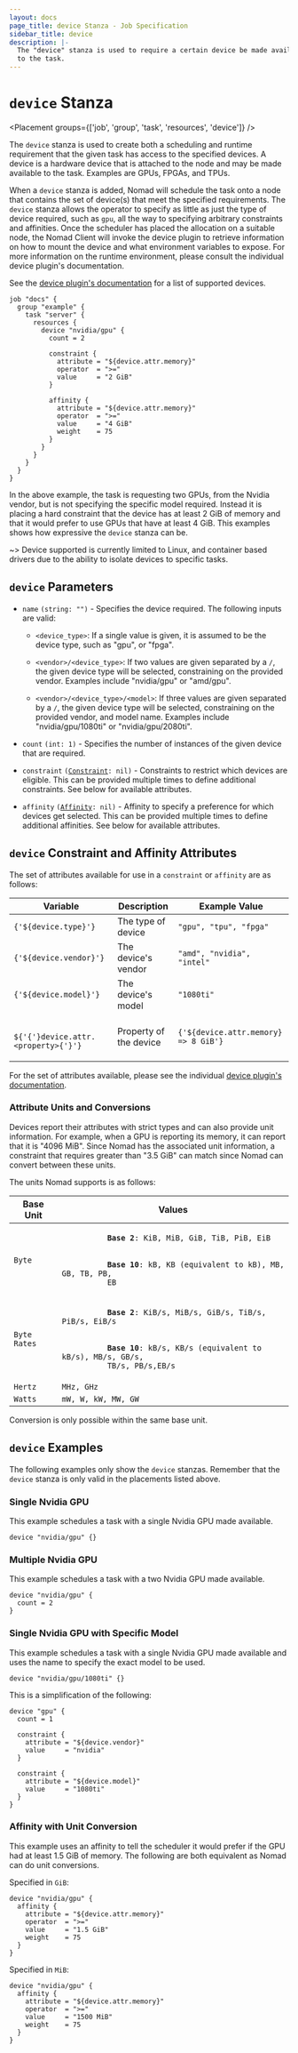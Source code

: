 ```yaml
---
layout: docs
page_title: device Stanza - Job Specification
sidebar_title: device
description: |-
  The "device" stanza is used to require a certain device be made available
  to the task.
---
```


# `device` Stanza

<Placement groups={['job', 'group', 'task', 'resources', 'device']} />

The `device` stanza is used to create both a scheduling and runtime requirement
that the given task has access to the specified devices. A device is a hardware
device that is attached to the node and may be made available to the task.
Examples are GPUs, FPGAs, and TPUs.

When a `device` stanza is added, Nomad will schedule the task onto a node that
contains the set of device(s) that meet the specified requirements. The `device` stanza
allows the operator to specify as little as just the type of device required,
such as `gpu`, all the way to specifying arbitrary constraints and affinities.
Once the scheduler has placed the allocation on a suitable node, the Nomad
Client will invoke the device plugin to retrieve information on how to mount the
device and what environment variables to expose. For more information on the
runtime environment, please consult the individual device plugin's documentation.

See the [device plugin's documentation][devices] for a list of supported devices.

```hcl
job "docs" {
  group "example" {
    task "server" {
      resources {
        device "nvidia/gpu" {
          count = 2

          constraint {
            attribute = "${device.attr.memory}"
            operator  = ">="
            value     = "2 GiB"
          }

          affinity {
            attribute = "${device.attr.memory}"
            operator  = ">="
            value     = "4 GiB"
            weight    = 75
          }
        }
      }
    }
  }
}
```

In the above example, the task is requesting two GPUs, from the Nvidia vendor,
but is not specifying the specific model required. Instead it is placing a hard
constraint that the device has at least 2 GiB of memory and that it would prefer
to use GPUs that have at least 4 GiB. This examples shows how expressive the
`device` stanza can be.

~> Device supported is currently limited to Linux, and container based drivers
due to the ability to isolate devices to specific tasks.

## `device` Parameters

- `name` `(string: "")` - Specifies the device required. The following inputs
  are valid:

  - `<device_type>`: If a single value is given, it is assumed to be the device
    type, such as "gpu", or "fpga".

  - `<vendor>/<device_type>`: If two values are given separated by a `/`, the
    given device type will be selected, constraining on the provided vendor.
    Examples include "nvidia/gpu" or "amd/gpu".

  - `<vendor>/<device_type>/<model>`: If three values are given separated by a `/`, the
    given device type will be selected, constraining on the provided vendor, and
    model name. Examples include "nvidia/gpu/1080ti" or "nvidia/gpu/2080ti".

- `count` `(int: 1)` - Specifies the number of instances of the given device
  that are required.

- `constraint` <code>([Constraint][]: nil)</code> - Constraints to restrict
  which devices are eligible. This can be provided multiple times to define
  additional constraints. See below for available attributes.

- `affinity` <code>([Affinity][]: nil)</code> - Affinity to specify a preference
  for which devices get selected. This can be provided multiple times to define
  additional affinities. See below for available attributes.

## `device` Constraint and Affinity Attributes

The set of attributes available for use in a `constraint` or `affinity` are as
follows:

<table>
  <thead>
    <tr>
      <th>Variable</th>
      <th>Description</th>
      <th>Example Value</th>
    </tr>
  </thead>
  <tbody>
    <tr>
      <td>
        <code>{'${device.type}'}</code>
      </td>
      <td>The type of device</td>
      <td>
        <code>"gpu", "tpu", "fpga"</code>
      </td>
    </tr>
    <tr>
      <td>
        <code>{'${device.vendor}'}</code>
      </td>
      <td>The device's vendor</td>
      <td>
        <code>"amd", "nvidia", "intel"</code>
      </td>
    </tr>
    <tr>
      <td>
        <code>{'${device.model}'}</code>
      </td>
      <td>The device's model</td>
      <td>
        <code>"1080ti"</code>
      </td>
    </tr>
    <tr>
      <td>
        <code>
          ${'{'}device.attr.&lt;property&gt;{'}'}
        </code>
      </td>
      <td>Property of the device</td>
      <td>
        <code>{'${device.attr.memory} => 8 GiB'}</code>
      </td>
    </tr>
  </tbody>
</table>

For the set of attributes available, please see the individual [device plugin's
documentation][devices].

### Attribute Units and Conversions

Devices report their attributes with strict types and can also provide unit
information. For example, when a GPU is reporting its memory, it can report that
it is "4096 MiB". Since Nomad has the associated unit information, a constraint
that requires greater than "3.5 GiB" can match since Nomad can convert between
these units.

The units Nomad supports is as follows:

<table>
  <thead>
    <tr>
      <th>Base Unit</th>
      <th>Values</th>
    </tr>
  </thead>
  <tbody>
    <tr>
      <td>
        <code>Byte</code>
      </td>
      <td>
        <code>
          <strong>Base 2</strong>: KiB, MiB, GiB, TiB, PiB, EiB
        </code>
        <br />
        <code>
          <strong>Base 10</strong>: kB, KB (equivalent to kB), MB, GB, TB, PB,
          EB
        </code>
      </td>
    </tr>
    <tr>
      <td>
        <code>Byte Rates</code>
      </td>
      <td>
        <code>
          <strong>Base 2</strong>: KiB/s, MiB/s, GiB/s, TiB/s, PiB/s, EiB/s
        </code>
        <br />
        <code>
          <strong>Base 10</strong>: kB/s, KB/s (equivalent to kB/s), MB/s, GB/s,
          TB/s, PB/s,EB/s
        </code>
      </td>
    </tr>
    <tr>
      <td>
        <code>Hertz</code>
      </td>
      <td>
        <code>MHz, GHz</code>
      </td>
    </tr>
    <tr>
      <td>
        <code>Watts</code>
      </td>
      <td>
        <code>mW, W, kW, MW, GW</code>
      </td>
    </tr>
  </tbody>
</table>

Conversion is only possible within the same base unit.

## `device` Examples

The following examples only show the `device` stanzas. Remember that the
`device` stanza is only valid in the placements listed above.

### Single Nvidia GPU

This example schedules a task with a single Nvidia GPU made available.

```hcl
device "nvidia/gpu" {}
```

### Multiple Nvidia GPU

This example schedules a task with a two Nvidia GPU made available.

```hcl
device "nvidia/gpu" {
  count = 2
}
```

### Single Nvidia GPU with Specific Model

This example schedules a task with a single Nvidia GPU made available and uses
the name to specify the exact model to be used.

```hcl
device "nvidia/gpu/1080ti" {}
```

This is a simplification of the following:

```hcl
device "gpu" {
  count = 1

  constraint {
    attribute = "${device.vendor}"
    value     = "nvidia"
  }

  constraint {
    attribute = "${device.model}"
    value     = "1080ti"
  }
}
```

### Affinity with Unit Conversion

This example uses an affinity to tell the scheduler it would prefer if the GPU
had at least 1.5 GiB of memory. The following are both equivalent as Nomad can
do unit conversions.

Specified in `GiB`:

```hcl
device "nvidia/gpu" {
  affinity {
    attribute = "${device.attr.memory}"
    operator  = ">="
    value     = "1.5 GiB"
    weight    = 75
  }
}
```

Specified in `MiB`:

```hcl
device "nvidia/gpu" {
  affinity {
    attribute = "${device.attr.memory}"
    operator  = ">="
    value     = "1500 MiB"
    weight    = 75
  }
}
```

[affinity]: /docs/job-specification/affinity 'Nomad affinity Job Specification'
[constraint]: /docs/job-specification/constraint 'Nomad constraint Job Specification'
[devices]: /docs/devices 'Nomad Device Plugins'
